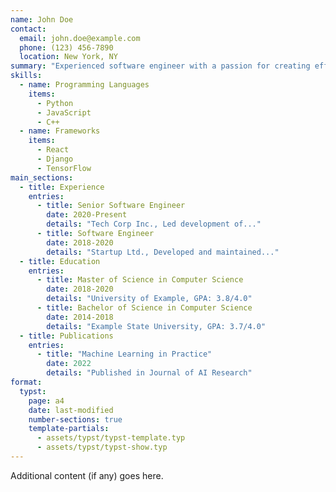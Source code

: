 ```yaml
---
name: John Doe
contact:
  email: john.doe@example.com
  phone: (123) 456-7890
  location: New York, NY
summary: "Experienced software engineer with a passion for creating efficient and scalable solutions. Skilled in full-stack development and machine learning."
skills:
  - name: Programming Languages
    items:
      - Python
      - JavaScript
      - C++
  - name: Frameworks
    items:
      - React
      - Django
      - TensorFlow
main_sections:
  - title: Experience
    entries:
      - title: Senior Software Engineer
        date: 2020-Present
        details: "Tech Corp Inc., Led development of..."
      - title: Software Engineer
        date: 2018-2020
        details: "Startup Ltd., Developed and maintained..."
  - title: Education
    entries:
      - title: Master of Science in Computer Science
        date: 2018-2020
        details: "University of Example, GPA: 3.8/4.0"
      - title: Bachelor of Science in Computer Science
        date: 2014-2018
        details: "Example State University, GPA: 3.7/4.0"
  - title: Publications
    entries:
      - title: "Machine Learning in Practice"
        date: 2022
        details: "Published in Journal of AI Research"
format:
  typst:
    page: a4
    date: last-modified
    number-sections: true
    template-partials:
      - assets/typst/typst-template.typ
      - assets/typst/typst-show.typ
---
```


Additional content (if any) goes here.
